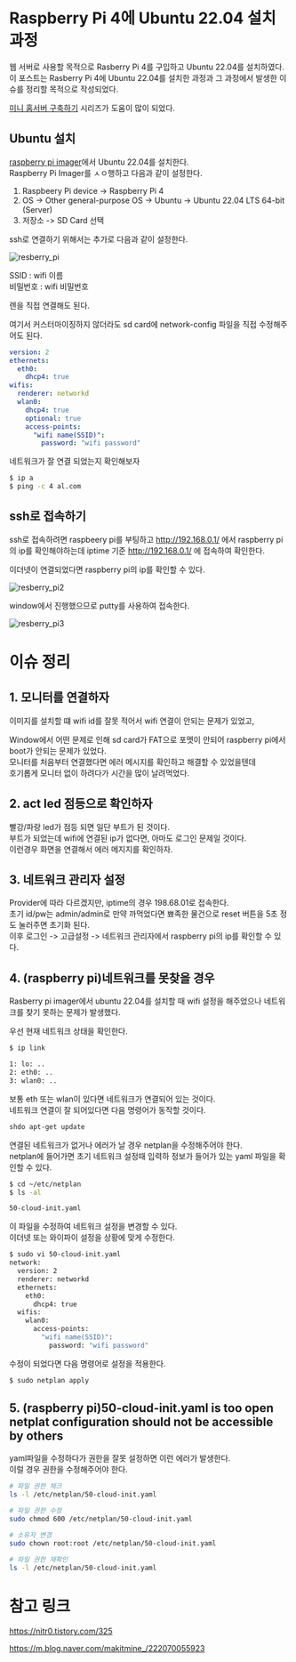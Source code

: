 # Raspberry Pi 4에 Ubuntu 22.04 설치 과정

웹 서버로 사용할 목적으로 Rasberry Pi 4를 구입하고 Ubuntu 22.04를 설치하였다.  
이 포스트는 Rasberry Pi 4에 Ubuntu 22.04를 설치한 과정과 그 과정에서 발생한 이슈를 정리할 목적으로 작성되었다.

[미니 홈서버 구축하기](https://nitr0.tistory.com/category/Server) 시리즈가 도움이 많이 되었다.

## Ubuntu 설치

[raspberry pi imager](https://www.raspberrypi.com/software/)에서 Ubuntu 22.04를 설치한다.  
Raspberry Pi Imager를 ㅅㅇ행하고 다음과 같이 설정한다.

1. Raspbeery Pi device -> Raspberry Pi 4
2. OS -> Other general-purpose OS -> Ubuntu -> Ubuntu 22.04 LTS 64-bit (Server)
3. 저장소 -> SD Card 선택

ssh로 연결하기 위해서는 추가로 다음과 같이 설정한다.

![resberry_pi](/images/raspberry_pi.png)

SSID : wifi 이름  
비밀번호 : wifi 비밀번호

렌을 직접 연결해도 된다.

여기서 커스터마이징하지 않더라도 sd card에 network-config 파일을 직접 수정해주어도 된다.

```yml
version: 2
ethernets:
  eth0:
    dhcp4: true
wifis:
  renderer: networkd
  wlan0:
    dhcp4: true
    optional: true
    access-points:
      "wifi name(SSID)":
        password: "wifi password"
```

네트워크가 잘 연결 되었는지 확인해보자

```bash
$ ip a
$ ping -c 4 al.com
```

## ssh로 접속하기

ssh로 접속하려면 raspbeery pi를 부팅하고 http://192.168.0.1/ 에서 raspberry pi의 ip를 확인해야하는데
iptime 기준 http://192.168.0.1/ 에 접속하여 확인한다.

이더넷이 연결되었다면 raspberry pi의 ip를 확인할 수 있다.

![resberry_pi2](/images/raspberry_pi2.png)

window에서 진행했으므로 putty를 사용하여 접속한다.

![resberry_pi3](/images/raspberry_pi3.png)

# 이슈 정리

## 1. 모니터를 연결하자

이미지를 설치할 떄 wifi id를 잘못 적어서 wifi 연결이 안되는 문제가 있었고,

Window에서 어떤 문제로 인해 sd card가 FAT으로 포멧이 안되어 raspberry pi에서 boot가 안되는 문제가 있었다.  
모니터를 처음부터 연결했다면 에러 메시지를 확인하고 해결할 수 있었을텐데  
호기롭게 모니터 없이 하려다가 시간을 많이 날려먹었다.

## 2. act led 점등으로 확인하자

빨강/파랑 led가 점등 되면 일단 부트가 된 것이다.  
부트가 되었는데 wifi에 연결된 ip가 없다면, 아마도 로그인 문제일 것이다.  
이런경우 화면을 연결해서 에러 메지지를 확인하자.

## 3. 네트워크 관리자 설정

Provider에 따라 다르겠지만, iptime의 경우 198.68.01로 접속한다.  
초기 id/pw는 admin/admin로 만약 까먹었다면 뾰족한 물건으로 reset 버튼을 5초 정도 눌러주면 초기화 된다.  
이후 로그인 -> 고급설정 -> 네트워크 관리자에서 raspberry pi의 ip를 확인할 수 있다.

## 4. (raspberry pi)네트워크를 못찾을 경우

Rasberry pi imager에서 ubuntu 22.04를 설치할 때 wifi 설정을 해주었으나 네트워크를 찾기 못하는 문제가 발생했다.

우선 현재 네트워크 상태을 확인한다.

```bash
$ ip link

1: lo: ..
2: eth0: ..
3: wlan0: ..
```

보통 eth 또는 wlan이 있다면 네트워크가 연결되어 있는 것이다.  
네트워크 연결이 잘 되어있다면 다음 명령어가 동작할 것이다.

```bash
shdo apt-get update
```

연결된 네트워크가 없거나 에러가 날 경우 netplan을 수정해주어야 한다.  
netplan에 들어가면 초기 네트워크 설정때 입력하 정보가 들어가 있는 yaml 파일을 확인할 수 있다.

```bash
$ cd ~/etc/netplan
$ ls -al

50-cloud-init.yaml
```

이 파일을 수정하여 네트워크 설정을 변경할 수 있다.  
이더넷 또는 와이파이 설정을 상황에 맞게 수정한다.

```bash
$ sudo vi 50-cloud-init.yaml
network:
  version: 2
  renderer: networkd
  ethernets:
    eth0:
      dhcp4: true
  wifis:
    wlan0:
      access-points:
        "wifi name(SSID)":
          password: "wifi password"
```

수정이 되었다면 다음 명령어로 설정을 적용한다.

```bash
$ sudo netplan apply
```

## 5. (raspberry pi)50-cloud-init.yaml is too open netplat configuration should not be accessible by others

yaml파일을 수정하다가 권한을 잘못 설정하면 이런 에러가 발생한다.  
이럴 경우 권한을 수정해주어야 한다.

```bash
# 파일 권한 체크
ls -l /etc/netplan/50-cloud-init.yaml

# 파일 권한 수정
sudo chmod 600 /etc/netplan/50-cloud-init.yaml

# 소유자 변경
sudo chown root:root /etc/netplan/50-cloud-init.yaml

# 파일 권한 재확인
ls -l /etc/netplan/50-cloud-init.yaml
```

# 참고 링크

https://nitr0.tistory.com/325

https://m.blog.naver.com/makitmine_/222070055923
